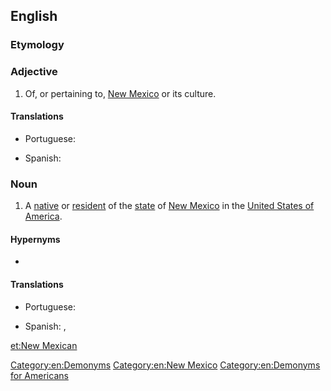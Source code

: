 ==English==

===Etymology===
{{suffix|New Mexico|an|lang=en}}

===Adjective===
{{en-adj|-}}

# Of, or pertaining to, [[New Mexico]] or its culture.

====Translations====
{{trans-top|of, from or relating to New Mexico}}
* Portuguese: {{t|pt|neomexicano}}
{{trans-mid}}
* Spanish: {{t+|es|neomexicano}}
{{trans-bottom}}

===Noun===
{{en-noun|head=[[New]] [[Mexican]]}}

# A [[native]] or [[resident]] of the [[state]] of [[New Mexico]] in the [[United States of America]].

====Hypernyms====
* {{l|en|American}}

====Translations====
{{trans-top|an inhabitant or a resident of the state of New Mexico}}
* Portuguese: {{t|pt|neomexicano|m}}
{{trans-mid}}
* Spanish: {{t+|es|neomexicano|m}}, {{t|es|neomexicana|f}}
{{trans-bottom}}

[[Category:en:Demonyms]]
[[Category:en:New Mexico]]
[[Category:en:Demonyms for Americans]]

[[et:New Mexican]]